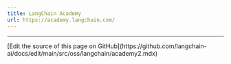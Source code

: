 ```yaml
---
title: LangChain Academy
url: https://academy.langchain.com/
---
```


---

<Callout icon="pen-to-square" iconType="regular">
  [Edit the source of this page on GitHub](https://github.com/langchain-ai/docs/edit/main/src/oss/langchain/academy2.mdx)
</Callout>
